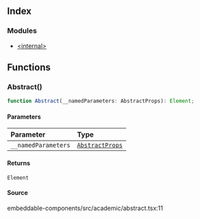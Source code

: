 ## Index

### Modules

- [\<internal>](/embeddable-components.src.academic.abstract.%3Cinternal%3E.mdx)

## Functions

### Abstract()

```ts
function Abstract(__namedParameters: AbstractProps): Element;
```

#### Parameters

| Parameter           | Type                                                                                             |
| :------------------ | :----------------------------------------------------------------------------------------------- |
| `__namedParameters` | [`AbstractProps`](/embeddable-components.src.academic.abstract.%3Cinternal%3E.mdx#abstractprops) |

#### Returns

`Element`

#### Source

embeddable-components/src/academic/abstract.tsx:11
